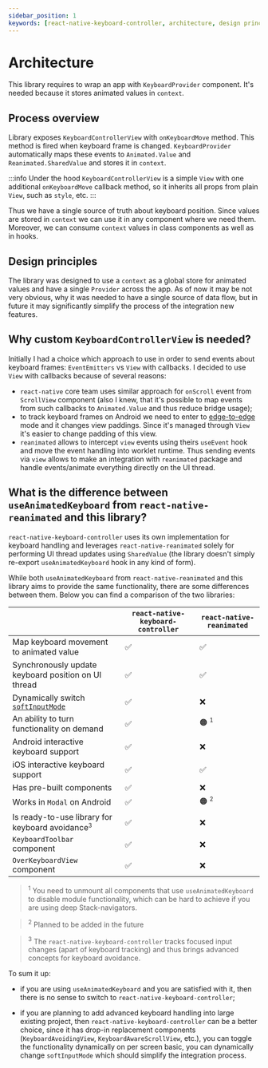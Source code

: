 ```yaml
---
sidebar_position: 1
keywords: [react-native-keyboard-controller, architecture, design principles]
---
```


# Architecture

This library requires to wrap an app with `KeyboardProvider` component. It's needed because it stores animated values in `context`.

## Process overview

Library exposes `KeyboardControllerView` with `onKeyboardMove` method. This method is fired when keyboard frame is changed. `KeyboardProvider` automatically maps these events to `Animated.Value` and `Reanimated.SharedValue` and stores it in `context`.

:::info
Under the hood `KeyboardControllerView` is a simple `View` with one additional `onKeyboardMove` callback method, so it inherits all props from plain `View`, such as `style`, etc.
:::

Thus we have a single source of truth about keyboard position. Since values are stored in `context` we can use it in any component where we need them. Moreover, we can consume `context` values in class components as well as in hooks.

## Design principles

The library was designed to use a `context` as a global store for animated values and have a single `Provider` across the app. As of now it may be not very obvious, why it was needed to have a single source of data flow, but in future it may significantly simplify the process of the integration new features.

## Why custom `KeyboardControllerView` is needed?

Initially I had a choice which approach to use in order to send events about keyboard frames: `EventEmitters` vs `View` with callbacks. I decided to use `View` with callbacks because of several reasons:

- `react-native` core team uses similar approach for `onScroll` event from `ScrollView` component (also I knew, that it's possible to map events from such callbacks to `Animated.Value` and thus reduce bridge usage);
- to track keyboard frames on Android we need to enter to [edge-to-edge](https://developer.android.com/training/gestures/edge-to-edge) mode and it changes view paddings. Since it's managed through `View` it's easier to change padding of this view.
- `reanimated` allows to intercept `view` events using theirs `useEvent` hook and move the event handling into worklet runtime. Thus sending events via `view` allows to make an integration with `reanimated` package and handle events/animate everything directly on the UI thread.

## What is the difference between `useAnimatedKeyboard` from `react-native-reanimated` and this library?

`react-native-keyboard-controller` uses its own implementation for keyboard handling and leverages `react-native-reanimated` solely for performing UI thread updates using `SharedValue` (the library doesn't simply re-export `useAnimatedKeyboard` hook in any kind of form).

While both `useAnimatedKeyboard` from `react-native-reanimated` and this library aims to provide the same functionality, there are some differences between them. Below you can find a comparison of the two libraries:

<!-- prettier-ignore-start -->
| |`react-native-keyboard-controller`|`react-native-reanimated`|
|-|----------------------------------|-------------------------|
|Map keyboard movement to animated value|✅|✅|
|Synchronously update keyboard position on UI thread|✅|✅|
|Dynamically switch [`softInputMode`](../api//keyboard-controller.md#setinputmode-)|✅|❌|
|An ability to turn functionality on demand|✅|🟠 <sup><small>1</small></sup>|
|Android interactive keyboard support|✅|❌|
|iOS interactive keyboard support|✅|✅|
|Has pre-built components|✅|❌|
|Works in `Modal` on Android|✅|🟠 <sup><small>2</small></sup>||
|Is ready-to-use library for keyboard avoidance<sup><small>3</small></sup>|✅|❌|
|`KeyboardToolbar` component|✅|❌|
|`OverKeyboardView` component|✅|❌|
<!-- prettier-ignore-end -->

> <sup>1</sup> You need to unmount all components that use `useAnimatedKeyboard`
> to disable module functionality, which can be hard to achieve if you are using
> deep Stack-navigators.

> <sup>2</sup> Planned to be added in the future

> <sup>3</sup> The `react-native-keyboard-controller` tracks focused input changes
> (apart of keyboard tracking) and thus brings advanced concepts for keyboard avoidance.

To sum it up:

- if you are using `useAnimatedKeyboard` and you are satisfied with it, then there is no sense to switch to `react-native-keyboard-controller`;

- if you are planning to add advanced keyboard handling into large existing project, then `react-native-keyboard-controller` can be a better choice, since it has drop-in replacement components (`KeyboardAvoidingView`, `KeyboardAwareScrollView`, etc.), you can toggle the functionality dynamically on per screen basic, you can dynamically change `softInputMode` which should simplify the integration process.
